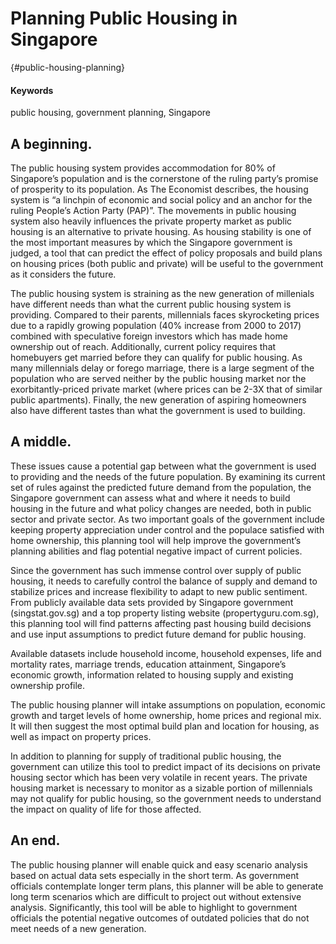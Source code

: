 # Planning Public Housing in Singapore 
{#public-housing-planning}

#### Keywords {-}

public housing, government planning, Singapore

## A beginning.

The public housing system provides accommodation for 80% of Singapore’s population and is the cornerstone of the ruling party’s promise of prosperity to its population. As The Economist describes, the housing system is “a linchpin of economic and social policy and an anchor for the ruling People’s Action Party (PAP)”. The movements in public housing system also heavily influences the private property market as public housing is an alternative to private housing. As housing stability is one of the most important measures by which the Singapore government is judged, a tool that can predict the effect of policy proposals and build plans on housing prices (both public and private) will be useful to the government as it considers the future.

The public housing system is straining as the new generation of millenials have different needs than what the current public housing system is providing. Compared to their parents, millennials faces skyrocketing prices due to a rapidly growing population (40% increase from 2000 to 2017) combined with speculative foreign investors which has made home ownership out of reach. Additionally, current policy requires that homebuyers get married before they can qualify for public housing. As many millennials delay or forego marriage, there is a large segment of the population who are served neither by the public housing market nor the exorbitantly-priced private market (where prices can be 2-3X that of similar public apartments). Finally, the new generation of aspiring homeowners also have different tastes than what the government is used to building.


## A middle.

These issues cause a potential gap between what the government is used to providing and the needs of the future population. By examining its current set of rules against the predicted future demand from the population, the Singapore government can assess what and where it needs to build housing in the future and what policy changes are needed, both in public sector and private sector. As two important goals of the government include keeping property appreciation under control and the populace satisfied with home ownership, this planning tool will help improve the government’s planning abilities and flag potential negative impact of current policies.

Since the government has such immense control over supply of public housing, it needs to carefully control the balance of supply and demand to stabilize prices and increase flexibility to adapt to new public sentiment. From publicly available data sets provided by Singapore government (singstat.gov.sg) and a top property listing website (propertyguru.com.sg), this planning tool will find patterns affecting past housing build decisions and use input assumptions to predict future demand for public housing. 

Available datasets include household income, household expenses, life and mortality rates, marriage trends, education attainment, Singapore's economic growth, information related to housing supply and existing ownership profile.

The public housing planner will intake assumptions on population, economic growth and target levels of home ownership, home prices and regional mix. It will then suggest the most optimal build plan and location for housing, as well as impact on property prices.

In addition to planning for supply of traditional public housing, the government can utilize this tool to predict impact of its decisions on private housing sector which has been very volatile in recent years. The private housing market is necessary to monitor as a sizable portion of millennials may not qualify for public housing, so the government needs to understand the impact on quality of life for those affected.

## An end.

The public housing planner will enable quick and easy scenario analysis based on actual data sets especially in the short term. As government officials contemplate longer term plans, this planner will be able to generate long term scenarios which are difficult to project out without extensive analysis. Significantly, this tool will be able to highlight to government officials the potential negative outcomes of outdated policies that do not meet needs of a new generation.
